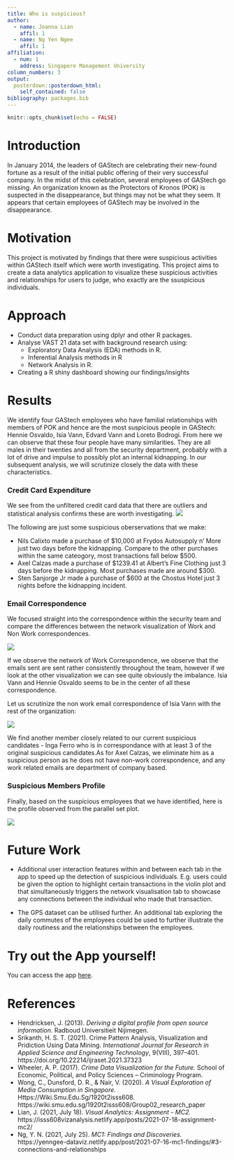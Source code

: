 ```yaml
---
title: Who is suspicious?
author:
  - name: Joanna Lian
    affil: 1
  - name: Ng Yen Ngee
    affil: 1
affiliation:
  - num: 1
    address: Singapore Management University
column_numbers: 3
output: 
  posterdown::posterdown_html:
    self_contained: false
bibliography: packages.bib
---
```


```r
knitr::opts_chunk$set(echo = FALSE)
```

# Introduction
In January 2014, the leaders of GAStech are celebrating their new-found fortune as a result of the initial public offering of their very successful company. In the midst of this celebration, several employees of GAStech go missing. An organization known as the Protectors of Kronos (POK) is suspected in the disappearance, but things may not be what they seem. It appears that certain employees of GAStech may be involved in the disappearance. 

# Motivation
This project is motivated by findings that there were suspicious activities within GAStech itself which were worth investigating. This project aims to create a data analytics application to visualize these suspicious activities and relationships for users to judge, who exactly are the ssuspicious individuals.

# Approach
* Conduct data preparation using dplyr and other R packages.
* Analyse VAST 21 data set with background research using:
    + Exploratory Data Analysis (EDA) methods in R. 
    + Inferential Analysis methods in R
    + Network Analysis in R.
* Creating a R shiny dashboard showing our findings/insights

# Results
We identify four GAStech employees who have familial relationships with members of POK and hence are the most suspicious people in GAStech: Hennie Osvaldo, Isia Vann, Edvard Vann and Loreto Bodrogi. 
From here we can observe that these four people have many similarities. They are all males in their twenties and all from the security department, probably with a lot of drive and impulse to possibly plot an internal kidnapping. In our subsequent analysis, we will scrutinize closely the data with these characteristics. 

### Credit Card Expenditure
We see from the unfiltered credit card data that there are outliers and statistical analysis confirms these are worth investigating.
![](poster_files/figure-html/anova_department.JPG)

The following are just some suspicious oberservations that we make: 

* Nils Calixto made a purchase of $10,000 at Frydos Autosupply n' More just two days before the kidnapping. Compare to the other purchases within the same cateogory, most transactions fall below $500.
* Axel Calzas made a purchase of $1239.41 at Albert's Fine Clothing just 3 days before the kidnapping. Most purchases made are around $300.
* Sten Sanjorge Jr made a purchase of $600 at the Chostus Hotel just 3 nights before the kidnapping incident. 

### Email Correspondence 
We focused straight into the correspondence within the security team and compare the differences between the network visualization of Work and Non Work correspondences.

![](poster_files/figure-html/network.png)

If we observe the network of Work Correspondence, we observe that the emails sent are sent rather consistently throughout the team, however if we look at the other visualization we can see quite obviously the imbalance. Isia Vann and Hennie Osvaldo seems to be in the center of all these correspondence. 

Let us scrutinize the non work email correspondence of Isia Vann with the rest of the organization: 

![](poster_files/figure-html/networkviz_security_iVann.JPG)

We find another member closely related to our current suspicious candidates - Inga Ferro who is in correspondance with at least 3 of the original suspicious candidates.As for Axel Calzas, we eliminate him as a suspicious person as he does not have non-work correspondence, and any work related emails are department of company based. 

### Suspicious Members Profile
Finally, based on the suspicious employees that we have identified, here is the profile observed from the parallel set plot.

![](poster_files/figure-html/parset_final.JPG)

# Future Work
* Additional user interaction features within and between each tab in the app to speed up the detection of suspicious individuals. E.g. users could be given the option to highlight certain transactions in the violin plot and that simultaneously triggers the network visualisation tab to showcase any connections between the individual who made that transaction.

* The GPS dataset can be utilised further. An additional tab exploring the daily commutes of the employees could be used to further illustrate the daily routiness and the relationships between the employees.

# Try out the App yourself! 
You can access the app [here](https://whoissuspicious.shinyapps.io/who_is_suspicious/).

# References
* Hendricksen, J. (2013). *Deriving a digital profile from open source information.* Radboud Universitieit Nijimegen.
* Srikanth, H. S. T. (2021). Crime Pattern Analysis, Visualization and Pridiction Using Data Mining. *International Journal for Research in Applied Science and Engineering Technology*, 9(VIII), 397–401. https://doi.org/10.22214/ijraset.2021.37323 
* Wheeler, A. P. (2017). *Crime Data Visualization for the Future.* School of Economic, Political, and Policy Sciences -- Criminology Program.  
* Wong, C., Dunsford, D. R., & Nair, V. (2020). *A Visual Exploration of Media Consumption in Singapore.* Https://Wiki.Smu.Edu.Sg/1920t2isss608. https://wiki.smu.edu.sg/1920t2isss608/Group02_research_paper 
* Lian, J. (2021, July 18). *Visual Analytics: Assignment - MC2.* https://isss608vizanalysis.netlify.app/posts/2021-07-18-assignment-mc2/ 
* Ng, Y. N. (2021, July 25). *MC1: Findings and Discoveries.* https://yenngee-dataviz.netlify.app/post/2021-07-16-mc1-findings/#3-connections-and-relationships 
